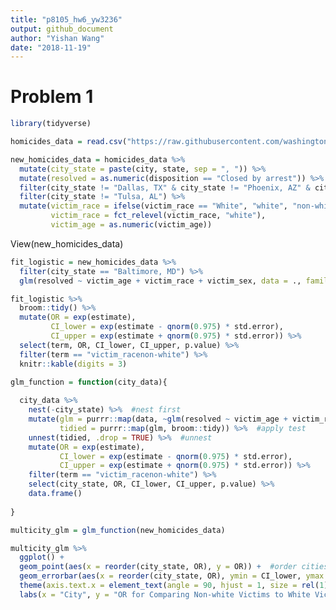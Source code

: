 ```yaml
---
title: "p8105_hw6_yw3236"
output: github_document
author: "Yishan Wang"
date: "2018-11-19"
---
```


# Problem 1

```r
library(tidyverse)
```

```r
homicides_data = read.csv("https://raw.githubusercontent.com/washingtonpost/data-homicides/master/homicide-data.csv")
```

```r
new_homicides_data = homicides_data %>%
  mutate(city_state = paste(city, state, sep = ", ")) %>%
  mutate(resolved = as.numeric(disposition == "Closed by arrest")) %>% #factor???
  filter(city_state != "Dallas, TX" & city_state != "Phoenix, AZ" & city_state != "Kansas City, MO") %>%
  filter(city_state != "Tulsa, AL") %>%
  mutate(victim_race = ifelse(victim_race == "White", "white", "non-white"),
         victim_race = fct_relevel(victim_race, "white"),
         victim_age = as.numeric(victim_age))
```
View(new_homicides_data)

```r
fit_logistic = new_homicides_data %>%
  filter(city_state == "Baltimore, MD") %>%
  glm(resolved ~ victim_age + victim_race + victim_sex, data = ., family = binomial()) 
```

```r
fit_logistic %>% 
  broom::tidy() %>% 
  mutate(OR = exp(estimate),
         CI_lower = exp(estimate - qnorm(0.975) * std.error),
         CI_upper = exp(estimate + qnorm(0.975) * std.error)) %>%
  select(term, OR, CI_lower, CI_upper, p.value) %>% 
  filter(term == "victim_racenon-white") %>%
  knitr::kable(digits = 3)
```

```r
glm_function = function(city_data){
  
  city_data %>%
    nest(-city_state) %>%  #nest first
    mutate(glm = purrr::map(data, ~glm(resolved ~ victim_age + victim_race + victim_sex, data = ., family = binomial())),
           tidied = purrr::map(glm, broom::tidy)) %>%  #apply test
    unnest(tidied, .drop = TRUE) %>%  #unnest
    mutate(OR = exp(estimate),
           CI_lower = exp(estimate - qnorm(0.975) * std.error),
           CI_upper = exp(estimate + qnorm(0.975) * std.error)) %>%
    filter(term == "victim_racenon-white") %>%
    select(city_state, OR, CI_lower, CI_upper, p.value) %>%
    data.frame()
  
}
```

```r
multicity_glm = glm_function(new_homicides_data)
```

```r
multicity_glm %>%
  ggplot() +
  geom_point(aes(x = reorder(city_state, OR), y = OR)) +  #order cities by the value of estimates
  geom_errorbar(aes(x = reorder(city_state, OR), ymin = CI_lower, ymax = CI_upper, OR)) +  #add error bar
  theme(axis.text.x = element_text(angle = 90, hjust = 1, size = rel(1))) +
  labs(x = "City", y = "OR for Comparing Non-white Victims to White Victims with 95% CI")
```

